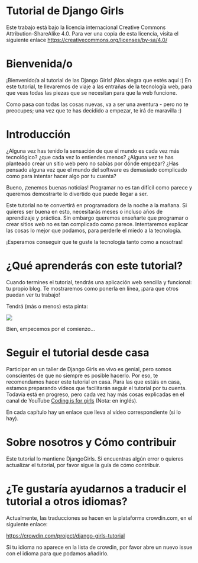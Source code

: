 :::{.justify}
# Tutorial de Django Girls

::: callout-tip
Este trabajo está bajo la licencia internacional Creative Commons Attribution-ShareAlike 4.0. Para ver una copia de esta licencia, visita el siguiente enlace <https://creativecommons.org/licenses/by-sa/4.0/>
:::

# Bienvenida/o

¡Bienvenido/a al tutorial de las Django Girls! ¡Nos alegra que estés aquí :) En este tutorial, te llevaremos de viaje a las entrañas de la tecnología web, para que veas todas las piezas que se necesitan para que la web funcione.

Como pasa con todas las cosas nuevas, va a ser una aventura - pero no te preocupes; una vez que te has decidido a empezar, te irá de maravilla :)

# Introducción

¿Alguna vez has tenido la sensación de que el mundo es cada vez más tecnológico? ¿que cada vez lo entiendes menos? ¿Alguna vez te has planteado crear un sitio web pero no sabías por dónde empezar? ¿Has pensado alguna vez que el mundo del software es demasiado complicado como para intentar hacer algo por tu cuenta?

Bueno, ¡tenemos buenas noticias! Programar no es tan difícil como parece y queremos demostrarte lo divertido que puede llegar a ser.

Este tutorial no te convertirá en programadora de la noche a la mañana. Si quieres ser buena en esto, necesitarás meses o incluso años de aprendizaje y práctica. Sin embargo queremos enseñarte que programar o crear sitios web no es tan complicado como parece. Intentaremos explicar las cosas lo mejor que podamos, para perderle el miedo a la tecnología.

¡Esperamos conseguir que te guste la tecnología tanto como a nosotras!

# ¿Qué aprenderás con este tutorial?

Cuando termines el tutorial, tendrás una aplicación web sencilla y funcional: tu propio blog. Te mostraremos como ponerla en línea, ¡para que otros puedan ver tu trabajo!

Tendrá (más o menos) esta pinta:

::: center
![](images/paste-2.png)
:::


Bien, empecemos por el comienzo...

# Seguir el tutorial desde casa

Participar en un taller de Django Girls en vivo es genial, pero somos conscientes de que no siempre es posible hacerlo. Por eso, te recomendamos hacer este tutorial en casa. Para las que estáis en casa, estamos preparando vídeos que facilitarán seguir el tutorial por tu cuenta. Todavía está en progreso, pero cada vez hay más cosas explicadas en el canal de YouTube [Coding is for girls](https://www.youtube.com/channel/UC0hNd2uW8jTR5K3KBzRuG2A/feed) (Nota: en inglés).

En cada capítulo hay un enlace que lleva al vídeo correspondiente (si lo hay).

# Sobre nosotros y Cómo contribuir

Este tutorial lo mantiene DjangoGirls. Si encuentras algún error o quieres actualizar el tutorial, por favor sigue la guía de cómo contribuir.

# ¿Te gustaría ayudarnos a traducir el tutorial a otros idiomas?

Actualmente, las traducciones se hacen en la plataforma crowdin.com, en el siguiente enlace:

<https://crowdin.com/project/django-girls-tutorial>

Si tu idioma no aparece en la lista de crowdin, por favor abre un nuevo issue con el idioma para que podamos añadirlo.
:::